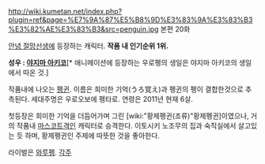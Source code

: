 http://wiki.kumetan.net/index.php?plugin=ref&page=%E7%9A%87%E5%B8%9D%E3%83%9A%E3%83%B3%E3%82%AE%E3%83%B3&src=penguin.jpg
본편 20화

[[안녕 절망선생]]에 등장하는 캐릭터. '''작품 내 인기순위 1위.'''

'''성우 : [[야지마 아키코]]'''[* 애니메이션에 등장하는 우로펭의 생일은 야지마 아키코의 생일에서 따온 것.]

작품내에 나오는 [[펭귄]]. 이름은 희미한 기억(うろ覚え)과 펭귄의 펭이 결합한것으로 추측된다. 
세대주명은 우로오보에 펭타로. 연령은 2011년 현재 6살.

첫등장은 희미한 기억을 더듬어가며 그린 [wiki:"황제펭귄(조류)"황제펭귄]이였으나, 거의 작품내 [[마스코트]]격인 캐릭터로 승격한다. 
이토시키 노조무의 집과 숙직실에서 살고있는 듯 하며, 황제펭귄인 주제에 따뜻한 것을 좋아한다.

라이벌은 [[와루펭]].
[[각주]]
